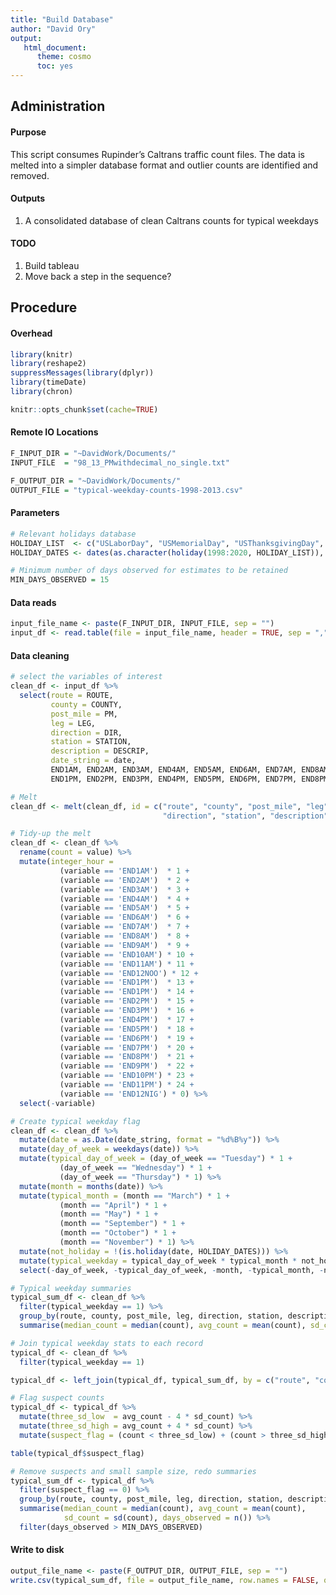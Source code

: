 ```yaml
---
title: "Build Database"
author: "David Ory"
output: 
   html_document:
      theme: cosmo
      toc: yes
---
```


## Administration

#### Purpose
This script consumes Rupinder's Caltrans traffic count files.  The data is melted into a simpler database format and outlier counts are identified and removed. 

#### Outputs
1.  A consolidated database of clean Caltrans counts for typical weekdays

#### TODO
1.  Build tableau
2.  Move back a step in the sequence?


## Procedure

#### Overhead
```r
library(knitr)
library(reshape2)
suppressMessages(library(dplyr))
library(timeDate)
library(chron)
```

```r
knitr::opts_chunk$set(cache=TRUE)
```

#### Remote IO Locations
```r
F_INPUT_DIR = "~DavidWork/Documents/"
INPUT_FILE  = "98_13_PMwithdecimal_no_single.txt"

F_OUTPUT_DIR = "~DavidWork/Documents/"
OUTPUT_FILE = "typical-weekday-counts-1998-2013.csv"
```

#### Parameters
```r
# Relevant holidays database
HOLIDAY_LIST  <- c("USLaborDay", "USMemorialDay", "USThanksgivingDay", "USVeteransDay")
HOLIDAY_DATES <- dates(as.character(holiday(1998:2020, HOLIDAY_LIST)), format = "Y-M-D")

# Minimum number of days observed for estimates to be retained
MIN_DAYS_OBSERVED = 15
```


#### Data reads
```r
input_file_name <- paste(F_INPUT_DIR, INPUT_FILE, sep = "")
input_df <- read.table(file = input_file_name, header = TRUE, sep = ",", stringsAsFactors = FALSE, strip.white = TRUE)

```

#### Data cleaning
```r
# select the variables of interest
clean_df <- input_df %>%
  select(route = ROUTE, 
         county = COUNTY, 
         post_mile = PM, 
         leg = LEG, 
         direction = DIR, 
         station = STATION,
         description = DESCRIP, 
         date_string = date,
         END1AM, END2AM, END3AM, END4AM, END5AM, END6AM, END7AM, END8AM, END9AM, END10AM, END11AM, END12NOO,
         END1PM, END2PM, END3PM, END4PM, END5PM, END6PM, END7PM, END8PM, END9PM, END10PM, END11PM, END12NIG)

# Melt
clean_df <- melt(clean_df, id = c("route", "county", "post_mile", "leg", 
                                  "direction", "station", "description", "date_string"))

# Tidy-up the melt
clean_df <- clean_df %>%
  rename(count = value) %>%
  mutate(integer_hour = 
           (variable == 'END1AM')  * 1 +
           (variable == 'END2AM')  * 2 +
           (variable == 'END3AM')  * 3 +
           (variable == 'END4AM')  * 4 +
           (variable == 'END5AM')  * 5 +
           (variable == 'END6AM')  * 6 +
           (variable == 'END7AM')  * 7 +
           (variable == 'END8AM')  * 8 +
           (variable == 'END9AM')  * 9 +
           (variable == 'END10AM') * 10 +
           (variable == 'END11AM') * 11 +
           (variable == 'END12NOO') * 12 +
           (variable == 'END1PM')  * 13 +
           (variable == 'END1PM')  * 14 +
           (variable == 'END2PM')  * 15 +
           (variable == 'END3PM')  * 16 +
           (variable == 'END4PM')  * 17 +
           (variable == 'END5PM')  * 18 +
           (variable == 'END6PM')  * 19 +
           (variable == 'END7PM')  * 20 +
           (variable == 'END8PM')  * 21 +
           (variable == 'END9PM')  * 22 +
           (variable == 'END10PM') * 23 +
           (variable == 'END11PM') * 24 +
           (variable == 'END12NIG') * 0) %>%
  select(-variable)

# Create typical weekday flag
clean_df <- clean_df %>%
  mutate(date = as.Date(date_string, format = "%d%B%y")) %>%
  mutate(day_of_week = weekdays(date)) %>%
  mutate(typical_day_of_week = (day_of_week == "Tuesday") * 1 + 
           (day_of_week == "Wednesday") * 1 + 
           (day_of_week == "Thursday") * 1) %>%
  mutate(month = months(date)) %>%
  mutate(typical_month = (month == "March") * 1 +
           (month == "April") * 1 +
           (month == "May") * 1 +
           (month == "September") * 1 +
           (month == "October") * 1 +
           (month == "November") * 1) %>%
  mutate(not_holiday = !(is.holiday(date, HOLIDAY_DATES))) %>%
  mutate(typical_weekday = typical_day_of_week * typical_month * not_holiday) %>%
  select(-day_of_week, -typical_day_of_week, -month, -typical_month, -not_holiday)

# Typical weekday summaries
typical_sum_df <- clean_df %>%
  filter(typical_weekday == 1) %>%
  group_by(route, county, post_mile, leg, direction, station, description, integer_hour) %>%
  summarise(median_count = median(count), avg_count = mean(count), sd_count = sd(count), days_observed = n())

# Join typical weekday stats to each record
typical_df <- clean_df %>%
  filter(typical_weekday == 1)

typical_df <- left_join(typical_df, typical_sum_df, by = c("route", "county", "post_mile", "leg", "direction", "station", "description", "integer_hour"))

# Flag suspect counts
typical_df <- typical_df %>%
  mutate(three_sd_low  = avg_count - 4 * sd_count) %>%
  mutate(three_sd_high = avg_count + 4 * sd_count) %>%
  mutate(suspect_flag = (count < three_sd_low) + (count > three_sd_high))

table(typical_df$suspect_flag)

# Remove suspects and small sample size, redo summaries
typical_sum_df <- typical_df %>%
  filter(suspect_flag == 0) %>%
  group_by(route, county, post_mile, leg, direction, station, description, integer_hour) %>%
  summarise(median_count = median(count), avg_count = mean(count), 
            sd_count = sd(count), days_observed = n()) %>%
  filter(days_observed > MIN_DAYS_OBSERVED)

```

#### Write to disk
```r
output_file_name <- paste(F_OUTPUT_DIR, OUTPUT_FILE, sep = "")
write.csv(typical_sum_df, file = output_file_name, row.names = FALSE, quote = T)
```

